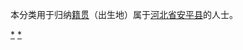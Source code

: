 {{Catnav|頁面分類|各種主題的頁面分類|依中国各省来作的分类|各地中国人|河北人|衡水人}}
{{Catnav|頁面分類|人物|各國人物|中国人|各地中国人|河北人|衡水人}}

本分类用于归纳[[籍贯|籍贯]]（出生地）属于[[河北省|河北省]][[安平县|安平县]]的人士。

[[Category:衡水人|*]]
[[Category:安平县|*]]